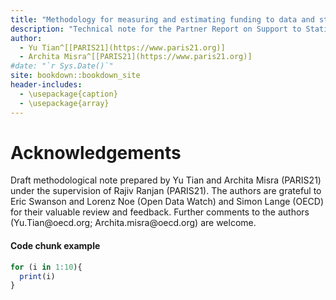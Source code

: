 ```yaml
--- 
title: "Methodology for measuring and estimating funding to data and statistics"
description: "Technical note for the Partner Report on Support to Statistics"
author: 
  - Yu Tian^[[PARIS21](https://www.paris21.org)]
  - Archita Misra^[[PARIS21](https://www.paris21.org)]
#date: "`r Sys.Date()`"
site: bookdown::bookdown_site
header-includes:
  - \usepackage{caption}
  - \usepackage{array}
---
```


# Acknowledgements {-}

Draft  methodological  note  prepared  by  Yu  Tian  and  Archita  Misra  (PARIS21)  under  the  supervision  of  Rajiv 
Ranjan (PARIS21). The authors are grateful to Eric Swanson and Lorenz Noe (Open Data Watch) and Simon Lange 
(OECD)  for  their  valuable  review  and  feedback.  Further  comments  to  the  authors  (Yu.Tian@oecd.org; 
Archita.misra@oecd.org) are welcome. 

#### Code chunk example {-}

```r
for (i in 1:10){
  print(i)
}

```
